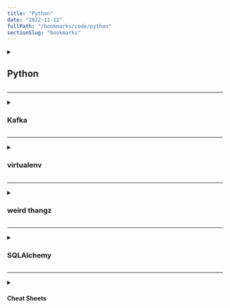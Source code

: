 ```yaml
---
title: "Python"
date: "2022-11-12"
fullPath: "/bookmarks/code/python"
sectionSlug: "bookmarks"
---
```


<details>
<summary>

## Python

</summary>

<p>

- [Managing Multiple Python Versions With pyenv – Real Python](https://realpython.com/intro-to-pyenv/)
- [pyenv/pyenv: Simple Python version management](https://github.com/pyenv/pyenv)
- [Intermediate Python — Python Tips 0.1 documentation](https://book.pythontips.com/en/latest/)
- [FastAPI](https://fastapi.tiangolo.com/)
- [SQLAlchemy - The Database Toolkit for Python](https://www.sqlalchemy.org/)
- [Poetry - Python dependency management and packaging made easy](https://python-poetry.org/)
- [python - how to uninstall pyenv(installed by homebrew) on Mac - Stack Overflow](https://stackoverflow.com/questions/51797189/how-to-uninstall-pyenvinstalled-by-homebrew-on-mac)
- [Python Packaging Authority — PyPA documentation](https://www.pypa.io/en/latest/)
- [OpenAI Codex Driven Model can Now Convert Python…](https://www.analyticsinsight.net/openai-codex-driven-model-can-now-convert-python-codes-to-c/)
- [Python import: Advanced Techniques and Tips – Real Python](https://realpython.com/python-import/)
- [riga/pymitter: Python port of the extended Node.js EventEmitter 2 approach providing namespaces, wildcards and TTL.](https://github.com/riga/pymitter)
- [Which Python packages offer a stand-alone event system? - Stack Overflow](https://stackoverflow.com/questions/1092531/which-python-packages-offer-a-stand-alone-event-system)

</p>
</details>

---

<details>
<summary>

### Kafka

</summary>

<p>

- [Introduction to Apache Kafka® for Python Programmers | Confluent](https://www.confluent.io/blog/introduction-to-apache-kafka-for-python-programmers/)
- [Kafka Python Client | Confluent Documentation](https://docs.confluent.io/kafka-clients/python/current/overview.html)

</p>
</details>

---

<details>
<summary>

### virtualenv

</summary>

<p>

- [Setup python, pip, virtualenv and virtualwrapper, with zsh on a new machine · GitHub](https://gist.github.com/dixneuf19/a398c08f00aac24609c3cc44c29af1f0)
- [virtualenvwrapper / virtualenvwrapper / issues / #341 - "ERROR: virtualenvwrapper could not find /path/to/virtualenv in your path" on Ubuntu 20.04 — Bitbucket](https://bitbucket.org/virtualenvwrapper/virtualenvwrapper/issues/341/error-virtualenvwrapper-could-not-find)
- [Installation — virtualenvwrapper 5.0.1.dev2 documentation](https://virtualenvwrapper.readthedocs.io/en/latest/install.html#lazy-loading)
- [python 3.x - Install virtualenv and virtualenvwrapper on MacOS - Stack Overflow](https://stackoverflow.com/questions/49470367/install-virtualenv-and-virtualenvwrapper-on-macos)
- [Python is deprecating `distutils.cfg` · Issue #76621 · Homebrew/homebrew-core · GitHub](https://github.com/Homebrew/homebrew-core/issues/76621)

</p>
</details>

---

<details>
<summary>

### weird thangz

</summary>

<p>

- [Pipe character in Python - Stack Overflow](https://stackoverflow.com/questions/5988665/pipe-character-in-python)

</p>
</details>

---

<details>
<summary>

### SQLAlchemy

</summary>

<p>


</p>
</details>

---

<details>
<summary>

#### Cheat Sheets

</summary>

<p>

- [ORM Examples — SQLAlchemy 1.4 Documentation](https://docs.sqlalchemy.org/en/14/orm/examples.html)
- [UsageRecipes · sqlalchemy/sqlalchemy Wiki](https://github.com/sqlalchemy/sqlalchemy/wiki/UsageRecipes)

</p>
</details>

